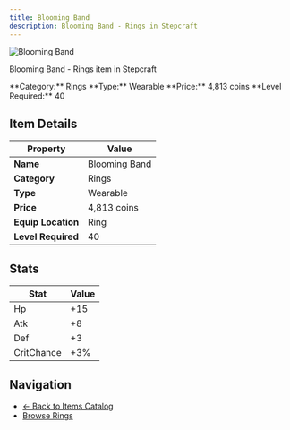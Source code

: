 ```yaml
---
title: Blooming Band
description: Blooming Band - Rings in Stepcraft
---
```


<div className="flex items-start gap-6 mb-8">
  <div className="flex-shrink-0">
    <img src="/assets/resources/trinketry/rings/sunburst_ring.png" alt="Blooming Band" className="w-24 h-24 border rounded-lg" />
  </div>
  <div className="flex-1">
    <div className="space-y-2">
      <p className="text-lg text-muted-foreground">Blooming Band - Rings item in Stepcraft</p>
      <div className="flex flex-wrap gap-4 text-sm">
        <span className="px-2 py-1 bg-blue-100 dark:bg-blue-900 rounded-md">
          **Category:** Rings
        </span>
        <span className="px-2 py-1 bg-green-100 dark:bg-green-900 rounded-md">
          **Type:** Wearable
        </span>
        <span className="px-2 py-1 bg-yellow-100 dark:bg-yellow-900 rounded-md">
          **Price:** 4,813 coins
        </span>
        <span className="px-2 py-1 bg-red-100 dark:bg-red-900 rounded-md">
          **Level Required:** 40
        </span>
      </div>
    </div>
  </div>
</div>

## Item Details

| Property | Value |
|----------|-------|
| **Name** | Blooming Band |
| **Category** | Rings |
| **Type** | Wearable |
| **Price** | 4,813 coins |
| **Equip Location** | Ring |
| **Level Required** | 40 |

## Stats

| Stat | Value |
|------|-------|
| Hp | +15 |
| Atk | +8 |
| Def | +3 |
| CritChance | +3% |

## Navigation

- [← Back to Items Catalog](/docs/items)
- [Browse Rings](/docs/items#rings) 
